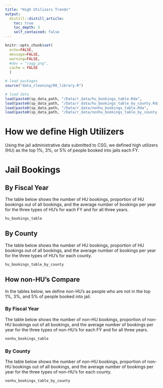 ```yaml
---
title: "High Utilizers Trends"
output: 
  distill::distill_article:
    toc: true
    toc_depth: 3
    self_contained: false
---
```


```r
knitr::opts_chunk$set(
  echo=FALSE, 
  message=FALSE, 
  warning=FALSE,
  #dev = "ragg_png",
  cache = FALSE
  )

# load packages
source("data_cleaning/00_library.R")

# load data
load(paste0(sp_data_path, "/Data/r_data/hu_bookings_table.Rda",              sep = ""))
load(paste0(sp_data_path, "/Data/r_data/hu_bookings_table_by_county.Rda",    sep = ""))
load(paste0(sp_data_path, "/Data/r_data/nonhu_bookings_table.Rda",           sep = ""))
load(paste0(sp_data_path, "/Data/r_data/nonhu_bookings_table_by_county.Rda", sep = ""))
```

# How we define High Utilizers

Using the jail administrative data submitted to CSG, we defined high utilizers (HU) as the top 1%, 3%, or 5% of people booked into jails each FY.



# Jail Bookings

## By Fiscal Year

The table below shows the number of HU bookings, proportion of HU bookings out of all bookings, and the average number of bookings per year for the three types of HU's for each FY and for all three years.  

```r
hu_bookings_table
```

## By County

The table below shows the number of HU bookings, proportion of HU bookings out of all bookings, and the average number of bookings per year for the three types of HU's for each county.

```r
hu_bookings_table_by_county
```

## How non-HU's Compare

In the tables below, we define non-HU's as people who are not in the top 1%, 3%, and 5% of people booked into jail.

### By Fiscal Year

The table below shows the number of non-HU bookings, proportion of non-HU bookings out of all bookings, and the average number of bookings per year for the three types of non-HU's for each FY and for all three years.  

```r
nonhu_bookings_table
```

### By County

The table below shows the number of non-HU bookings, proportion of non-HU bookings out of all bookings, and the average number of bookings per year for the three types of non-HU's for each county.

```r
nonhu_bookings_table_by_county
```
